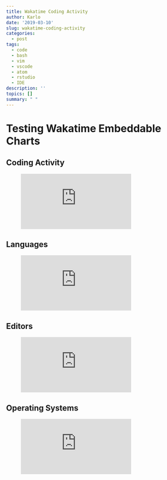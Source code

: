 ```yaml
---
title: Wakatime Coding Activity
author: Karlo
date: '2019-03-10'
slug: wakatime-coding-activity
categories:
  - post
tags:
  - code
  - bash
  - vim
  - vscode
  - atom
  - rstudio
  - IDE
description: ''
topics: []
summary: " "
---
```


# Testing Wakatime Embeddable Charts

## Coding Activity

<figure><embed src="https://wakatime.com/share/@kguidonimartins/f9e13836-8849-465e-8bc2-0af971afc888.svg"></embed></figure>

## Languages

<figure><embed src="https://wakatime.com/share/@kguidonimartins/72d9b912-02b4-4cbe-bd94-a6928afdd735.svg"></embed></figure>

## Editors

<figure><embed src="https://wakatime.com/share/@kguidonimartins/79403286-d782-42f1-9411-17b7c41c9d31.svg"></embed></figure>

## Operating Systems

<figure><embed src="https://wakatime.com/share/@kguidonimartins/0a98f133-e03b-471c-b6e5-633fcb93f755.svg"></embed></figure>
